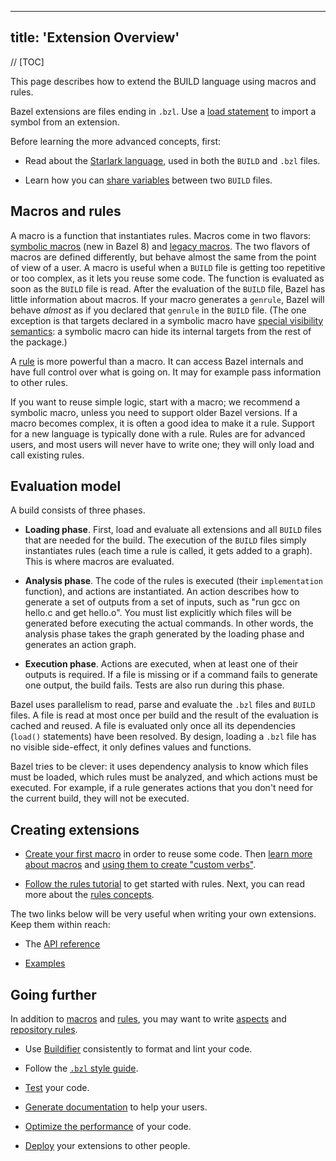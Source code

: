 
---
title: 'Extension Overview'
---



// [TOC]

This page describes how to extend the BUILD language using macros
and rules.

Bazel extensions are files ending in `.bzl`. Use a
[load statement](/concepts/build-files#load) to import a symbol from an extension.

Before learning the more advanced concepts, first:

* Read about the [Starlark language](/rules/language), used in both the
  `BUILD` and `.bzl` files.

* Learn how you can [share variables](/build/share-variables)
  between two `BUILD` files.

## Macros and rules

A macro is a function that instantiates rules. Macros come in two flavors:
[symbolic macros](/extending/macros) (new in Bazel 8) and [legacy
macros](/extending/legacy-macros). The two flavors of macros are defined
differently, but behave almost the same from the point of view of a user. A
macro is useful when a `BUILD` file is getting too repetitive or too complex, as
it lets you reuse some code. The function is evaluated as soon as the `BUILD`
file is read. After the evaluation of the `BUILD` file, Bazel has little
information about macros. If your macro generates a `genrule`, Bazel will
behave *almost* as if you declared that `genrule` in the `BUILD` file. (The one
exception is that targets declared in a symbolic macro have [special visibility
semantics](/extending/macros#visibility): a symbolic macro can hide its internal
targets from the rest of the package.)

A [rule](/extending/rules) is more powerful than a macro. It can access Bazel
internals and have full control over what is going on. It may for example pass
information to other rules.

If you want to reuse simple logic, start with a macro; we recommend a symbolic
macro, unless you need to support older Bazel versions. If a macro becomes
complex, it is often a good idea to make it a rule. Support for a new language
is typically done with a rule. Rules are for advanced users, and most users will
never have to write one; they will only load and call existing rules.

## Evaluation model

A build consists of three phases.

* **Loading phase**. First, load and evaluate all extensions and all `BUILD`
  files that are needed for the build. The execution of the `BUILD` files simply
  instantiates rules (each time a rule is called, it gets added to a graph).
  This is where macros are evaluated.

* **Analysis phase**. The code of the rules is executed (their `implementation`
  function), and actions are instantiated. An action describes how to generate
  a set of outputs from a set of inputs, such as "run gcc on hello.c and get
  hello.o". You must list explicitly which files will be generated before
  executing the actual commands. In other words, the analysis phase takes
  the graph generated by the loading phase and generates an action graph.

* **Execution phase**. Actions are executed, when at least one of their outputs is
  required. If a file is missing or if a command fails to generate one output,
  the build fails. Tests are also run during this phase.

Bazel uses parallelism to read, parse and evaluate the `.bzl` files and `BUILD`
files. A file is read at most once per build and the result of the evaluation is
cached and reused. A file is evaluated only once all its dependencies (`load()`
statements) have been resolved. By design, loading a `.bzl` file has no visible
side-effect, it only defines values and functions.

Bazel tries to be clever: it uses dependency analysis to know which files must
be loaded, which rules must be analyzed, and which actions must be executed. For
example, if a rule generates actions that you don't need for the current build,
they will not be executed.

## Creating extensions

* [Create your first macro](/rules/macro-tutorial) in order to reuse some code.
  Then [learn more about macros](/extending/macros) and [using them to create
  "custom verbs"](/rules/verbs-tutorial).

* [Follow the rules tutorial](/rules/rules-tutorial) to get started with rules.
  Next, you can read more about the [rules concepts](/extending/rules).

The two links below will be very useful when writing your own extensions. Keep
them within reach:

* The [API reference](/rules/lib)

* [Examples](https://github.com/bazelbuild/examples/tree/master/rules)

## Going further

In addition to [macros](/extending/macros) and [rules](/extending/rules), you
may want to write [aspects](/extending/aspects) and [repository
rules](/external/repo).

* Use [Buildifier](https://github.com/bazelbuild/buildtools)
  consistently to format and lint your code.

* Follow the [`.bzl` style guide](/rules/bzl-style).

* [Test](/rules/testing) your code.

* [Generate documentation](https://skydoc.bazel.build/) to help your users.

* [Optimize the performance](/rules/performance) of your code.

* [Deploy](/rules/deploying) your extensions to other people.
